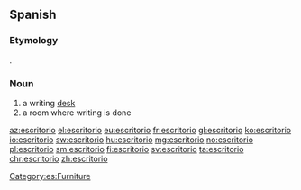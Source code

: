 ==Spanish==

===Etymology===
{{etyl|la|es}} {{m|la|scriptorium}}.

===Noun===
{{es-noun|m}}

# a writing [[desk]]
# a room where writing is done

[[Category:es:Furniture]]

[[az:escritorio]]
[[el:escritorio]]
[[eu:escritorio]]
[[fr:escritorio]]
[[gl:escritorio]]
[[ko:escritorio]]
[[io:escritorio]]
[[sw:escritorio]]
[[hu:escritorio]]
[[mg:escritorio]]
[[no:escritorio]]
[[pl:escritorio]]
[[sm:escritorio]]
[[fi:escritorio]]
[[sv:escritorio]]
[[ta:escritorio]]
[[chr:escritorio]]
[[zh:escritorio]]